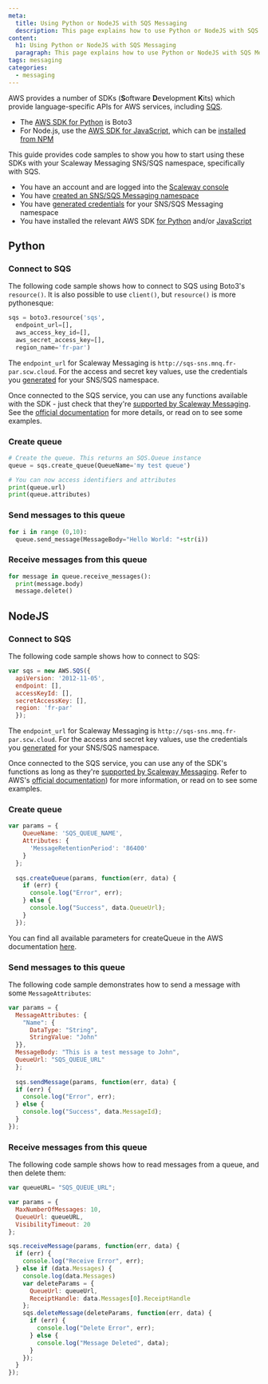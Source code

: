 ```yaml
---
meta:
  title: Using Python or NodeJS with SQS Messaging
  description: This page explains how to use Python or NodeJS with SQS Messaging and provides code samples
content:
  h1: Using Python or NodeJS with SQS Messaging
  paragraph: This page explains how to use Python or NodeJS with SQS Messaging and provides code samples
tags: messaging
categories: 
  - messaging
---
```


AWS provides a number of SDKs (**S**oftware **D**evelopment **K**its) which provide language-specific APIs for AWS services, including [SQS](/compute/messaging/concepts#sqs).

- The [AWS SDK for Python](https://aws.amazon.com/sdk-for-python/) is Boto3
- For Node.js, use the [AWS SDK for JavaScript](https://aws.amazon.com/sdk-for-javascript/), which can be [installed from NPM](https://github.com/aws/aws-sdk-js-v3#getting-started)

This guide provides code samples to show you how to start using these SDKs with your Scaleway Messaging SNS/SQS namespace, specifically with SQS.

<Message type="requirement">

  - You have an account and are logged into the [Scaleway console](https://console.scaleway.com)  
  - You have [created an SNS/SQS Messaging namespace](/compute/messaging/how-to/create-namespace/)
  - You have [generated credentials](/compute/messaging/how-to/create-credentials/) for your SNS/SQS Messaging namespace
  - You have installed the relevant AWS SDK [for Python](https://aws.amazon.com/sdk-for-python/) and/or [JavaScript](https://aws.amazon.com/sdk-for-javascript/)

</Message>

## Python

### Connect to SQS

The following code sample shows how to connect to SQS using Boto3's `resource()`. It is also possible to use `client()`, but `resource()` is more pythonesque:

```python
sqs = boto3.resource('sqs',
  endpoint_url=[],
  aws_access_key_id=[],
  aws_secret_access_key=[],
  region_name='fr-par')
```

<Message type="note">

  The `endpoint_url` for Scaleway Messaging is `http://sqs-sns.mnq.fr-par.scw.cloud`. For the access and secret key values, use the credentials you [generated](/compute/messaging/how-to/create-credentials/) for your SNS/SQS namespace.

</Message>

Once connected to the SQS service, you can use any functions available with the SDK - just check that they're [supported by Scaleway Messaging](https://developers.scaleway.com/en/products/messaging_and_queuing/api/v1alpha1/#sqs-api-support-actions). See the [official documentation](https://boto3.amazonaws.com/v1/documentation/api/latest/index.html) for more details, or read on to see some examples.

### Create queue

```python
# Create the queue. This returns an SQS.Queue instance
queue = sqs.create_queue(QueueName='my test queue')

# You can now access identifiers and attributes
print(queue.url)
print(queue.attributes)
```

### Send messages to this queue

```python
for i in range (0,10):
  queue.send_message(MessageBody="Hello World: "+str(i))
```

### Receive messages from this queue

```python
for message in queue.receive_messages():
  print(message.body)
  message.delete()
```

## NodeJS

### Connect to SQS

The following code sample shows how to connect to SQS:

```javascript
var sqs = new AWS.SQS({
  apiVersion: '2012-11-05',
  endpoint: [],
  accessKeyId: [],
  secretAccessKey: [],
  region: 'fr-par'
  });
```

<Message type="note">

  The `endpoint_url` for Scaleway Messaging is `http://sqs-sns.mnq.fr-par.scw.cloud`. For the access and secret key values, use the credentials you [generated](/compute/messaging/how-to/create-credentials/) for your SNS/SQS namespace.

</Message>

Once connected to the SQS service, you can use any of the SDK's functions as long as they're [supported by Scaleway Messaging](https://developers.scaleway.com/en/products/messaging_and_queuing/api/v1alpha1/#sqs-api-support-actions). Refer to AWS's [official documentation](https://docs.aws.amazon.com/AWSJavaScriptSDK/latest/AWS/SQS.html)) for more information, or read on to see some examples.

### Create queue

```javascript
var params = {
    QueueName: 'SQS_QUEUE_NAME',
    Attributes: {
      'MessageRetentionPeriod': '86400'
    }
  };
    
  sqs.createQueue(params, function(err, data) {
    if (err) {
      console.log("Error", err);
    } else {
      console.log("Success", data.QueueUrl);
    }
  });
```

You can find all available parameters for createQueue in the AWS documentation [here](https://docs.aws.amazon.com/AWSJavaScriptSDK/latest/AWS/SQS.html#createQueue-property).

### Send messages to this queue

The following code sample demonstrates how to send a message with some `MessageAttributes`:

```javascript
var params = {
  MessageAttributes: {
    "Name": {
      DataType: "String",
      StringValue: "John"
  }},
  MessageBody: "This is a test message to John",
  QueueUrl: "SQS_QUEUE_URL"
  };
  
  sqs.sendMessage(params, function(err, data) {
  if (err) {
    console.log("Error", err);
  } else {
    console.log("Success", data.MessageId);
  }
});
```

### Receive messages from this queue

The following code sample shows how to read messages from a queue, and then delete them:

```javascript
var queueURL= "SQS_QUEUE_URL";

var params = {
  MaxNumberOfMessages: 10,
  QueueUrl: queueURL,
  VisibilityTimeout: 20
};

sqs.receiveMessage(params, function(err, data) {
  if (err) {
    console.log("Receive Error", err);
  } else if (data.Messages) {
    console.log(data.Messages)
    var deleteParams = {
      QueueUrl: queueUrl,
      ReceiptHandle: data.Messages[0].ReceiptHandle
    };
    sqs.deleteMessage(deleteParams, function(err, data) {
      if (err) {
        console.log("Delete Error", err);
      } else {
        console.log("Message Deleted", data);
      }
    });
  }
});
```